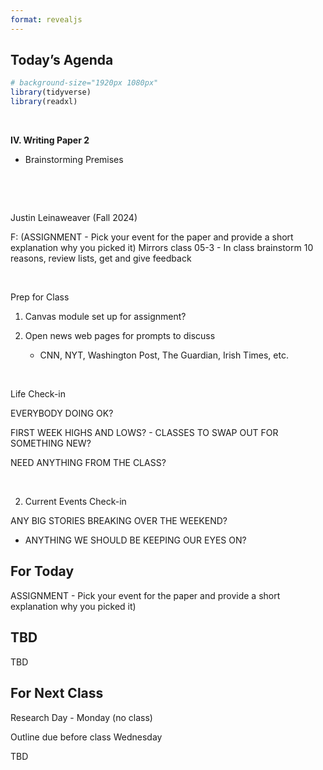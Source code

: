 ```yaml
---
format: revealjs
---
```



## Today's Agenda {background-image="Images/background-news_v2.png" .center}

```r
# background-size="1920px 1080px"
library(tidyverse)
library(readxl)
```

<br>

::: {.r-fit-text}
**IV. Writing Paper 2**

- Brainstorming Premises
:::

<br>

<br>

::: r-stack
Justin Leinaweaver (Fall 2024)
:::

::: notes
F: (ASSIGNMENT - Pick your event for the paper and provide a short explanation why you picked it) Mirrors class 05-3 - In class brainstorm 10 reasons, review lists, get and give feedback

<br>

Prep for Class

1. Canvas module set up for assignment?

2. Open news web pages for prompts to discuss
    - CNN, NYT, Washington Post, The Guardian, Irish Times, etc.
    
<br>

Life Check-in

EVERYBODY DOING OK?

FIRST WEEK HIGHS AND LOWS?
- CLASSES TO SWAP OUT FOR SOMETHING NEW?

NEED ANYTHING FROM THE CLASS?

<br>

2. Current Events Check-in

ANY BIG STORIES BREAKING OVER THE WEEKEND?

- ANYTHING WE SHOULD BE KEEPING OUR EYES ON?

:::


## For Today {background-image="Images/background-blue_triangles_flipped.png" .center}

ASSIGNMENT - Pick your event for the paper and provide a short explanation why you picked it)





## TBD {background-image="Images/background-gentle_lines_v3.png" .center}

::: notes

TBD

:::



## For Next Class {background-image="Images/background-blue_triangles_flipped.png" .center}

Research Day - Monday (no class)

Outline due before class Wednesday


::: notes

TBD

:::